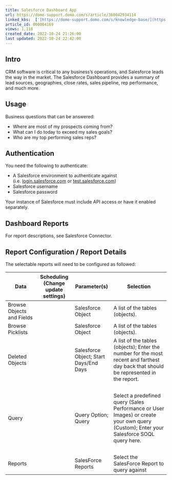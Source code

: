 ```yaml
---
title: Salesforce Dashboard App
url: https://domo-support.domo.com/s/article/360042934114
linked_kbs:  ['[https://domo-support.domo.com/s/knowledge-base/](https://domo-support.domo.com/s/knowledge-base/)', '[https://domo-support.domo.com/s/](https://domo-support.domo.com/s/)', '[https://domo-support.domo.com/s/topic/0TO5w000000ZampGAC](https://domo-support.domo.com/s/topic/0TO5w000000ZampGAC)', '[https://domo-support.domo.com/s/topic/0TO5w000000Zan9GAC](https://domo-support.domo.com/s/topic/0TO5w000000Zan9GAC)', '[https://domo-support.domo.com/s/article/360042934114](https://domo-support.domo.com/s/article/360042934114)', '[https://domo-support.domo.com/s/topic/0TO5w000000Zan9GAC/available-apps](https://domo-support.domo.com/s/topic/0TO5w000000Zan9GAC/available-apps)', '[https://domo-support.domo.com/s/article/360043429933](https://domo-support.domo.com/s/article/360043429933)', '[https://domo-support.domo.com/s/article/360043429953](https://domo-support.domo.com/s/article/360043429953)', '[https://domo-support.domo.com/s/article/360042925494](https://domo-support.domo.com/s/article/360042925494)', '[https://domo-support.domo.com/s/article/360043429913](https://domo-support.domo.com/s/article/360043429913)', '[https://domo-support.domo.com/s/article/4408174643607](https://domo-support.domo.com/s/article/4408174643607)', '[https://domo-support.domo.com/s/login/](https://domo-support.domo.com/s/login/)']
article_id: 000004169
views: 1,118
created_date: 2022-10-24 21:26:00
last updated: 2022-10-24 22:42:00
---
```




Intro
-----


CRM software is critical to any business's operations, and Salesforce leads the way in the market. The Salesforce Dashboard provides a summary of lead sources, geographies, close rates, sales pipeline, rep performance, and much more.


Usage
-----


Business questions that can be answered:


* Where are most of my prospects coming from?
* What can I do today to exceed my sales goals?
* Who are my top performing sales reps?


Authentication
--------------


You need the following to authenticate:


* A Salesforce environment to authenticate against (i.e. [login.salesforce.com](http://login.salesforce.com) or [test.salesforce.com](http://test.salesforce.com))
* Salesforce username
* Salesforce password


Your instance of Salesforce must include API access or have it enabled separately.


Dashboard Reports
-----------------


For report descriptions, see Salesforce Connector.


Report Configuration / Report Details
-------------------------------------


The selectable reports will need to be configured as followed:




| Data | Scheduling (Change update settings) | Parameter(s) | Selection |
| --- | --- | --- | --- |
| Browse Objects and Fields |   | Salesforce Object | A list of the tables (objects). |
| Browse Picklists |   | Salesforce Object | A list of the tables (objects). |
| Deleted Objects |   | Salesforce Object; Start Days/End Days | A list of the tables (objects); Enter the number for the most recent and farthest day back that should be represented in the report.
  |
| Query |   | Query Option; Query | Select a predefined query (Sales Performance or User Images) or create your own query (Custom); Enter your Salesforce SOQL query here.
  |
| Reports |   | SalesForce Reports | Select the SalesForce Report to query against |


 

